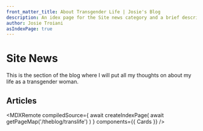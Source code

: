 ```yaml
---
front_matter_title: About Transgender Life | Josie's Blog
description: An idex page for the Site news category and a brief description of what the section of the blog is geared toward.
author: Josie Troiani
asIndexPage: true
---
```



# Site News

This is the section of the blog where I will put all my thoughts on about my life as a transgender woman.

## Articles

<MDXRemote
  compiledSource={
    await createIndexPage(
      await getPageMap('/theblog/translife')
    )
  }
  components={{
    Cards
  }}
/>